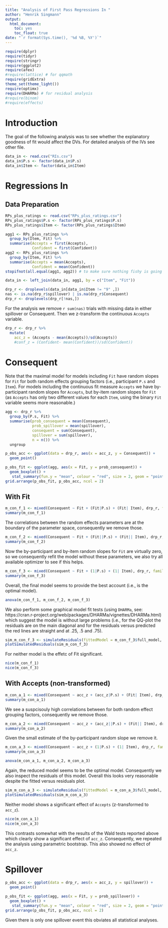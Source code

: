 ```yaml
---
title: "Analysis of First Pass Regressions In "
author: "Henrik Singmann"
output: 
  html_document:
    toc: yes
    toc_float: true
date: "`r format(Sys.time(), '%d %B, %Y')`"
---
```



```r
require(dplyr)
require(tidyr)
require(stringr)
require(ggplot2)
require(afex)
#require(lattice) # for qqmath
require(gridExtra)
theme_set(theme_light())
require(optimx)
require(DHARMa) # for residual analysis
#require(binom)
#require(effects)
```

# Introduction

The goal of the following analysis was to see whether the explanatory goodness of fit would affect the DVs. For detailed analysis of the IVs see other file.

```r
data_in <- read.csv("RIs.csv")
data_in$P.s <- factor(data_in$P.s)
data_in$Item <- factor(data_in$Item)
```


# Regressions In

## Data Preparation


```r
RPs_plus_ratings <- read.csv("RPs_plus_ratings.csv")
RPs_plus_ratings$P.s <- factor(RPs_plus_ratings$P.s)
RPs_plus_ratings$Item <- factor(RPs_plus_ratings$Item)

agg1 <- RPs_plus_ratings %>% 
  group_by(Item, Fit) %>% 
  summarise(Accepts = first(Accepts),
            Confident = first(Confident))
agg2 <- RPs_plus_ratings %>% 
  group_by(Item, Fit) %>% 
  summarise(Accepts = mean(Accepts),
            Confident = mean(Confident))
stopifnot(all.equal(agg1, agg2)) # to make sure nothing fishy is going on.

data_in <- left_join(data_in, agg1, by = c("Item", "Fit"))
```


```r
drp_r <- droplevels(data_in[data_in$Item != "9" ,])
nas <- is.na(drp_r$spillover) | is.na(drp_r$Consequent)
drp_r <- droplevels(drp_r[!nas,])

```

For the analysis we remove `r sum(nas)` trials with missing data in either spillover or Consequent. Then we z-transform the continuous `Accepts` variable.

```r
drp_r <- drp_r %>%
  mutate(
    acc_z = (Accepts - mean(Accepts))/sd(Accepts))
    #conf_z = (Confident- mean(Confident))/sd(Confident))
```


# Consequent

Note that the maximal model for models including `Fit` have random slopes for `Fit` for both random effects grouping factors (i.e., participant `P.s` and `Item`). For models including the continuous fit measure `Accepts` we have by-participant random slopes for `Accepts`, but by-item random slopes for `Fit` (as `Accepts` has only two different values for each `Item`,  using the binary `Fit` variable seems more reasonable.)


```r

agg <- drp_r %>% 
  group_by(P.s, Fit) %>% 
  summarise(prob_consequent = mean(Consequent),
            prob_spillover = mean(spillover),
            consequent = sum(Consequent),
            spillover = sum(spillover),
            n = n()) %>% 
  ungroup 

p_obs_acc <- ggplot(data = drp_r, aes(x = acc_z, y = Consequent)) +
  geom_point()

p_obs_fit <- ggplot(agg, aes(x = Fit, y = prob_consequent)) +
  geom_boxplot() +
   stat_summary(fun.y = "mean", colour = "red", size = 2, geom = "point")
grid.arrange(p_obs_fit, p_obs_acc, ncol = 2)

```


## With Fit

```r
m_con_f_1 <- mixed(Consequent ~ Fit + (Fit|P.s) + (Fit| Item), drp_r, family = binomial, method = "LRT", progress = FALSE)
summary(m_con_f_1)
```

The correlations between the random effects parameters are at the boundary of the parameter space, consequently we remove those.

```r
m_con_f_2 <- mixed(Consequent ~ Fit + (Fit||P.s) + (Fit|| Item), drp_r, family = binomial, method = "LRT", progress = FALSE, expand_re = TRUE)
summary(m_con_f_2)
```
Now the by-participant and by-item random slopes for `Fit` are virtually zero, so we consequently refit the model without these parameters, we also try all available optimizer to see if this helps.

```r
m_con_f_3 <- mixed(Consequent ~ Fit + (1|P.s) + (1| Item), drp_r, family = binomial, method = "LRT", progress = FALSE, expand_re = FALSE, all_fit = TRUE)
summary(m_con_f_3)
```

Overall, the final model seems to provide the best account (i.e., is the optimal model).

```r
anova(m_con_f_1, m_con_f_2, m_con_f_3)
```


We also perform some graphical model fit tests (using `DHARMa`, see: https://cran.r-project.org/web/packages/DHARMa/vignettes/DHARMa.html) which suggest the model is without large problems (i.e., for the QQ-plot the residuals are on the main diagonal and for the residuals versus predicted the red lines are straight and at .25, .5 and .75).

```r
sim_m_con_f_3 <- simulateResiduals(fittedModel = m_con_f_3$full_model, n = 250)
plotSimulatedResiduals(sim_m_con_f_3)
```

For neither model is the effetc of Fit significant.

```r
nice(m_con_f_1)
nice(m_con_f_3)
```

## With Accepts (non-transformed)

```r
m_con_a_1 <- mixed(Consequent ~ acc_z + (acc_z|P.s) + (Fit| Item), drp_r, family = binomial, method = "LRT", progress = FALSE)
summary(m_con_a_1)
```

We see a suspcisouly high correlations between for both random effect grouping factors, consequently we remove those.


```r
m_con_a_2 <- mixed(Consequent ~ acc_z + (acc_z||P.s) + (Fit|| Item), drp_r, family = binomial, method = "LRT", progress = FALSE, expand_re = TRUE, all_fit = TRUE)
summary(m_con_a_2)
```

Given the small estimate of the by-participant random slope we remove it.

```r
m_con_a_3 <- mixed(Consequent ~ acc_z + (1|P.s) + (1| Item), drp_r, family = binomial, method = "LRT", progress = FALSE, expand_re = TRUE, all_fit = TRUE)
summary(m_con_a_3)
```

```r
anova(m_con_a_1, m_con_a_2, m_con_a_3)
```

Again, the reduced model seems to be the optimal model. Consequently we also inspect the residuals of this model. Overall this looks very reasonable despite the fitted versus residuals plot.

```r
sim_m_con_a_3 <- simulateResiduals(fittedModel = m_con_a_3$full_model, n = 500)
plotSimulatedResiduals(sim_m_con_a_3)
```

Neither model shows a significant effect of `Accepts` (z-transformed to `acc_z`). 

```r
nice(m_con_a_1)
nice(m_con_a_3)
```

This contrasts somewhat with the results of the Wald tests reported above which clearly show a significant effect of `acc_z`. Consequently, we repeated the analysis using parametric bootstrap. This also showed no effect of `acc_z`.


# Spillover

```r

p_obs_acc <- ggplot(data = drp_r, aes(x = acc_z, y = spillover)) +
  geom_point()

p_obs_fit <- ggplot(agg, aes(x = Fit, y = prob_spillover)) +
  geom_boxplot() +
   stat_summary(fun.y = "mean", colour = "red", size = 2, geom = "point")
grid.arrange(p_obs_fit, p_obs_acc, ncol = 2)

```

Given there is only one spillover event this obviates all statistical analyses.
